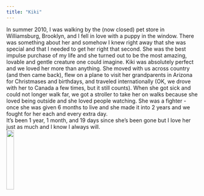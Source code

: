 ```yaml
---
title: "Kiki"
---
```


In summer 2010, I was walking by the (now closed) pet store in Williamsburg, Brooklyn, and I fell in love with a puppy in the window. There was something about her and somehow I knew right away that she was special and that I needed to get her right that second. She was the best impulse purchase of my life and she turned out to be the most amazing, lovable and gentle creature one could imagine. Kiki was absolutely perfect and we loved her more than anything. She moved with us across country (and then came back), flew on a plane to visit her grandparents in Arizona for Christmases and birthdays, and traveled internationally (OK, we drove with her to Canada a few times, but it still counts). When she got sick and could not longer walk far, we got a stroller to take her on walks because she loved being outside and she loved people watching. She was a fighter - once she was given 6 months to live and she made it into 2 years and we fought for her each and every extra day.  
It's been 1 year, 1 month, and 19 days since she's been gone but I love her just as much and I know I always will.   
![](kiki.jpg){width=20%}
